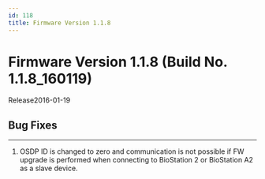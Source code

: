 ```yaml
---
id: 118
title: Firmware Version 1.1.8
---
```


# Firmware Version 1.1.8 (Build No. 1.1.8_160119)

Release<Separator/>2016-01-19


## Bug Fixes

---

1. OSDP ID is changed to zero and communication is not possible if FW upgrade is performed when connecting to BioStation 2 or BioStation A2 as a slave device.
